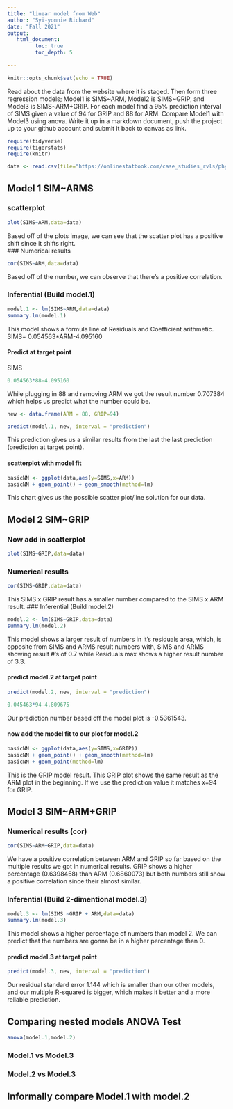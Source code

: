 ```yaml
---
title: "linear model from Web"
author: "Syi-yonnie Richard"
date: "Fall 2021"
output:
   html_document:
         toc: true
         toc_depth: 5
        
---
```


```r
knitr::opts_chunk$set(echo = TRUE)
```

Read about the data from the website where it is staged.  Then form three regression models; Model1 is SIMS~ARM, Model2 is SIMS~GRIP, and Model3 is SIMS~ARM+GRIP. For each model find a 95% prediction interval of SIMS given a value of 94  for GRIP and 88 for ARM. Compare Model1 with Model3 using anova. Write it up in a markdown document, push the project up to your github account and submit it back to canvas as link. 

 


```r
require(tidyverse)
require(tigerstats)
require(knitr)

```

```r
data <- read.csv(file="https://onlinestatbook.com/case_studies_rvls/physical_strength/data.txt",sep="",header=TRUE)  

```

## Model 1 SIM~ARMS

### scatterplot
```r
plot(SIMS~ARM,data=data)
```

Based off of the plots image, we can see that the scatter plot has a positive shift since it shifts right.  
### Numerical results
```r
cor(SIMS~ARM,data=data)
```

Based off of the number, we can observe that there's a positive correlation.  

### Inferential  (Build model.1)

```r
model.1 <- lm(SIMS~ARM,data=data)
summary.lm(model.1)
```

This model shows a formula line of Residuals and Coefficient arithmetic.
SIMS= 0.054563*ARM-4.095160

#### Predict at target point

SIMS

```r
0.054563*88-4.095160
```

While plugging in 88 and removing ARM we got the result number 0.707384 which helps us predict what the number could be.

```r
new <- data.frame(ARM = 88, GRIP=94)
```

```r
predict(model.1, new, interval = "prediction")
```

This prediction gives us a similar results from the last the last prediction (prediction at target point).

#### scatterplot with model fit
  
```r
basicNN <- ggplot(data,aes(y=SIMS,x=ARM))
basicNN + geom_point() + geom_smooth(method=lm)
```

This chart gives us the possible scatter plot/line solution for our data. 

## Model 2 SIM~GRIP



### Now add in scatterplot
```r
plot(SIMS~GRIP,data=data)
```


### Numerical results 

```r
cor(SIMS~GRIP,data=data)
```

This SIMS x GRIP result has a smaller number compared to the SIMS x ARM result.
### Inferential  (Build model.2)
```r
model.2 <- lm(SIMS~GRIP,data=data)
summary.lm(model.2)
```  

This model shows a larger result of numbers in it's residuals area,
which, is opposite from SIMS and ARMS result numbers with, SIMS and ARMS showing result #'s of 0.7 while Residuals max shows a higher result number of 3.3.

#### predict model.2 at target point

```r
predict(model.2, new, interval = "prediction")
```
```r
0.045463*94-4.809675
```
Our prediction number based off the model plot is -0.5361543.

#### now add the model fit to our plot for model.2
  
```r
basicNN <- ggplot(data,aes(y=SIMS,x=GRIP))
basicNN + geom_point() + geom_smooth(method=lm)
basicNN + geom_point(method=lm)
```

This is the GRIP model result. This GRIP plot shows the same result as the ARM plot in the beginning. If we use the prediction value it matches x=94 for GRIP.

## Model 3 SIM~ARM+GRIP



### Numerical results (cor)

```r
cor(SIMS~ARM+GRIP,data=data)
```

We have a positive correlation between ARM and GRIP so far based on the multiple results we got in numerical results. GRIP shows a higher percentage (0.6398458) than ARM (0.6860073) but both numbers still show a positive correlation since their almost similar.  

### Inferential  (Build 2-dimentional model.3)

```r
model.3 <- lm(SIMS ~GRIP + ARM,data=data)
summary.lm(model.3)
```

This model shows a higher percentage of numbers than model 2. We can predict that the numbers are gonna be in a higher percentage than 0.

#### predict model.3 at target point
  
```r
predict(model.3, new, interval = "prediction")
```  

Our residual standard error 1.144 which is smaller than our other models, and our multiple R-squared is bigger, which makes it better and a more reliable prediction.

## Comparing nested models ANOVA Test

```r
anova(model.1,model.2)
```

### Model.1 vs Model.3
### Model.2 vs Model.3

## Informally compare Model.1 with model.2

